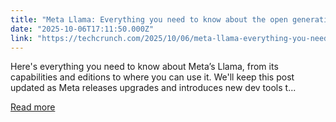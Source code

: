 ```yaml
---
title: "Meta Llama: Everything you need to know about the open generative AI model"
date: "2025-10-06T17:11:50.000Z"
link: "https://techcrunch.com/2025/10/06/meta-llama-everything-you-need-to-know-about-the-open-generative-ai-model/"
---
```


Here's everything you need to know about Meta’s Llama, from its capabilities and editions to where you can use it. We'll keep this post updated as Meta releases upgrades and introduces new dev tools t...

[Read more](https://techcrunch.com/2025/10/06/meta-llama-everything-you-need-to-know-about-the-open-generative-ai-model/)
